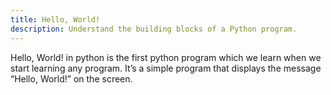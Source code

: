 ```yaml
---
title: Hello, World!
description: Understand the building blocks of a Python program.
---
```


Hello, World! in python is the first python program which we learn when we start learning any program. It’s a simple program that displays the message “Hello, World!” on the screen.